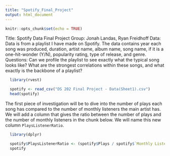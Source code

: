 ```yaml
---
title: "Spotify_Final_Project"
output: html_document
---
```


```r
knitr::opts_chunk$set(echo = TRUE)
```

Title: Spotify Data Final Project
Group: Jonah Landas, Ryan Freidhoff
Data: Data is from a playlist I have made on Spotify. The data contains year each song was produced, duration, artist name, album name, song name, if it is a one-hit-wonder (Y/N), popularity rating, type of release, and genre.
Questions: Can we profile the playlist to see exactly what the typical song looks like? What are the strongest correlations within these songs, and what exactly is the backbone of a playlist?

```r
  library(rvest)

  spotify <- read_csv("DS 202 Final Project - Data(Sheet1).csv")
  head(spotify)
```

The first piece of investigation will be to dive into the number of plays each song has compared
to the number of monthly listeners the main artist has. We will add a column that gives the ratio
between the number of plays and the number of monthly listeners in the chunk below. We will name
this new column `PlaysListenerRatio`.

```r
  library(dplyr)

  spotify$PlaysListenerRatio <- (spotify$Plays / spotify$`Monthly Listeners`)
  spotify
```
